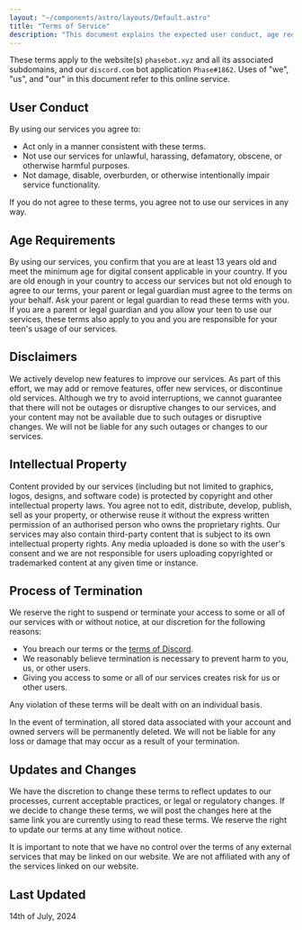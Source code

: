 ```yaml
---
layout: "~/components/astro/layouts/Default.astro"
title: "Terms of Service"
description: "This document explains the expected user conduct, age requirements, certain disclaimers, the rules around our intellectual property, and the process of usage termination."
---
```


These terms apply to the website(s) `phasebot.xyz` and all its associated subdomains, and our `discord.com` bot application `Phase#1862`. Uses of "we", "us", and "our" in this document refer to this online service.

## User Conduct

By using our services you agree to:

- Act only in a manner consistent with these terms.
- Not use our services for unlawful, harassing, defamatory, obscene, or otherwise harmful purposes.
- Not damage, disable, overburden, or otherwise intentionally impair service functionality.

If you do not agree to these terms, you agree not to use our services in any way.

## Age Requirements

By using our services, you confirm that you are at least 13 years old and meet the minimum age for digital consent applicable in your country. If you are old enough in your country to access our services but not old enough to agree to our terms, your parent or legal guardian must agree to the terms on your behalf. Ask your parent or legal guardian to read these terms with you. If you are a parent or legal guardian and you allow your teen to use our services, these terms also apply to you and you are responsible for your teen's usage of our services.

## Disclaimers

We actively develop new features to improve our services. As part of this effort, we may add or remove features, offer new services, or discontinue old services. Although we try to avoid interruptions, we cannot guarantee that there will not be outages or disruptive changes to our services, and your content may not be available due to such outages or disruptive changes. We will not be liable for any such outages or changes to our services.

## Intellectual Property

Content provided by our services (including but not limited to graphics, logos, designs, and software code) is protected by copyright and other intellectual property laws. You agree not to edit, distribute, develop, publish, sell as your property, or otherwise reuse it without the express written permission of an authorised person who owns the proprietary rights. Our services may also contain third-party content that is subject to its own intellectual property rights. Any media uploaded is done so with the user's consent and we are not responsible for users uploading copyrighted or trademarked content at any given time or instance.

## Process of Termination

We reserve the right to suspend or terminate your access to some or all of our services with or without notice, at our discretion for the following reasons:

- You breach our terms or the [terms of Discord](https://discord.com/terms).
- We reasonably believe termination is necessary to prevent harm to you, us, or other users.
- Giving you access to some or all of our services creates risk for us or other users.

Any violation of these terms will be dealt with on an individual basis.

In the event of termination, all stored data associated with your account and owned servers will be permanently deleted. We will not be liable for any loss or damage that may occur as a result of your termination.

## Updates and Changes

We have the discretion to change these terms to reflect updates to our processes, current acceptable practices, or legal or regulatory changes. If we decide to change these terms, we will post the changes here at the same link you are currently using to read these terms. We reserve the right to update our terms at any time without notice.

It is important to note that we have no control over the terms of any external services that may be linked on our website. We are not affiliated with any of the services linked on our website.

## Last Updated

14th of July, 2024
